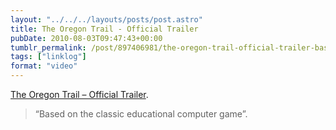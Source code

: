 ```yaml
---
layout: "../../../layouts/posts/post.astro"
title: The Oregon Trail - Official Trailer
pubDate: 2010-08-03T09:47:43+00:00
tumblr_permalink: /post/897406981/the-oregon-trail-official-trailer-based-on
tags: ["linklog"]
format: "video"
---
```



<YouTube id="https://www.youtube.com/watch?v=CHps2SecuDk" />

[The Oregon Trail &#8211; Official Trailer][1].

> &ldquo;Based on the classic educational computer game&rdquo;.

[1]: https://www.youtube.com/watch?v=CHps2SecuDk
